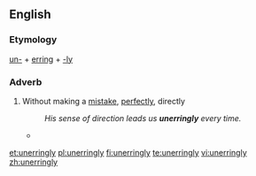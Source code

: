 ==English==

===Etymology===
[[un-]] + [[erring]] + [[-ly]]

===Adverb===
{{en-adv|-}}

#Without making a [[mistake]], [[perfectly]], directly
#:''His sense of direction leads us '''unerringly''' every time.''
#* {{quote-news
|year=2011
|date=January 25
|author=Les Roopanarine
|title=Wigan   1 - 2   Aston Villa
|work=BBC
|url=http://news.bbc.co.uk/sport2/hi/football/eng_prem/9369947.stm
|page=
|passage=It proved the cue for a period of implosion from Wigan, who fell two behind shortly after the hour courtesy of Boyce's costly error, Young firing in '''unerringly''' from the spot.}}

[[et:unerringly]]
[[pl:unerringly]]
[[fi:unerringly]]
[[te:unerringly]]
[[vi:unerringly]]
[[zh:unerringly]]